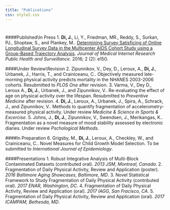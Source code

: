 ```yaml
---
title: "Publications"
css: style2.css
---
```


#

#

####Published\\In Press
1.  __Di, J.__, Li, Y., Friedman, MR., Reddy, S., Surkan, PJ., Shoptaw, S., and Plankey, M.. [Determining Survey Satisficing of Online Longitudinal Survey Data in the Multicenter AIDS Cohort Study using a Group-Based Trajectory Analysis](https://www.ncbi.nlm.nih.gov/pubmed/27503107). _Journal of Medical Internet Research Public Health and Surveillance_. 2016; 2 (2): e150.


####Under Review\\Revision
2. Zipunnikov, V., Dey, D., Leroux, A., __Di, J.__, Urbanek, J., Harris, T., and Crainiceanu, C.. Objectively measured late-morning physical activity predicts mortality in the NHANES 2003-2006 cohorts. Resubmitted to _PLOS One_ after revision.
3. Varma, V., Dey D., Leroux A., __Di, J.__, Urbanek, J., and Zipunnikov, V.. Re-evaluating the effect of age on physical activity over the lifespan. Resubmitted to _Preventive Medicine_ after revision.
4. __Di, J.__, Leroux, A., Urbanek, J., Spira, A., Schrack, J., and Zipunnikov, V.. Methods to quantify fragmentation of accelerometry-measured physical activity. Under review _Medicine & Science in Sports & Excercise_.
5. Johns, J., __Di, J.__, Zipunnikov, V.,  Swendsen, J., Merikangas, K.. Fragmentation as a novel measure of mood stability assessed by electronic diaries. Under review _Pschological Methods_.
 

####In Preparation
6. Grigsby, M., __Di, J.__, Leroux, A., Checkley, W., and Crainiceanu, C.. Novel Measures for Child Growth Model Selection. To be submitted to _International Journal of Epidemiology_.


####Presentations
1. Robust Integrative Analysis of Multi-Block Contaminated Datasets (contributed oral). _2013 JSM, Montreal, Canada_. 
2. Fragmentation of Daily Physical Activity, Review and Application (poster). _2016 Baltimore Aging Showcases, Baltimore, MD_.
3. Novel Statistical Framework to Study Fragmentation of Daily Physical Activity (contributed oral). _2017 ENAR, Washington, DC_.
4. Fragmentation of Daily Physical Activity, Review and Application (oral). _2017 IAGG, San Fracisco, CA_.
5. Fragmentation of Daily Physical Activity, Review and Application (oral). _2017 ICAMPAM, Bethesda, MD_.
